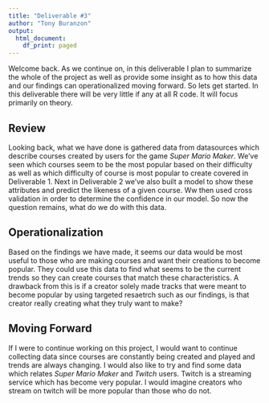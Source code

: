 ```yaml
---
title: "Deliverable #3"
author: "Tony Buranzon"
output:
  html_document:
    df_print: paged
---
```



Welcome back. As we continue on, in this deliverable I plan to summarize the whole of the project as well as provide some insight as to how this data and our findings can operationalized moving forward. So lets get started. In this deliverable there will be very little if any at all R code. It will focus primarily on theory.

## Review
Looking back, what we have done is gathered data from datasources which describe courses created by users for the game *Super Mario Maker*. We've seen which courses seem to be the most popular based on their difficulty as well as which difficulty of course is most popular to create covered in Deliverable 1. Next in Deliverable 2 we've also built a model to show these attributes and predict the likeness of a given course. Ww then used cross validation in order to determine the confidence in our model. So now the question remains, what do we do with this data.

## Operationalization
Based on the findings we have made, it seems our data would be most useful to those who are making courses and want their creations to become popular. They could use this data to find what seems to be the current trends so they can create courses that match these characteristics. A drawback from this is if a creator solely made tracks that were meant to become popular by using targeted resaetrch such as our findings, is that creator really creating what they truly want to make? 

## Moving Forward
If I were to continue working on this project, I would want to continue collecting data since courses are constantly being created and played and trends are always changing. I would also like to try and find some data which relates *Super Mario Maker* and *Twitch* users. Twitch is a streaming service which has become very popular. I would imagine creators who stream on twitch will be more popular than those who do not. 